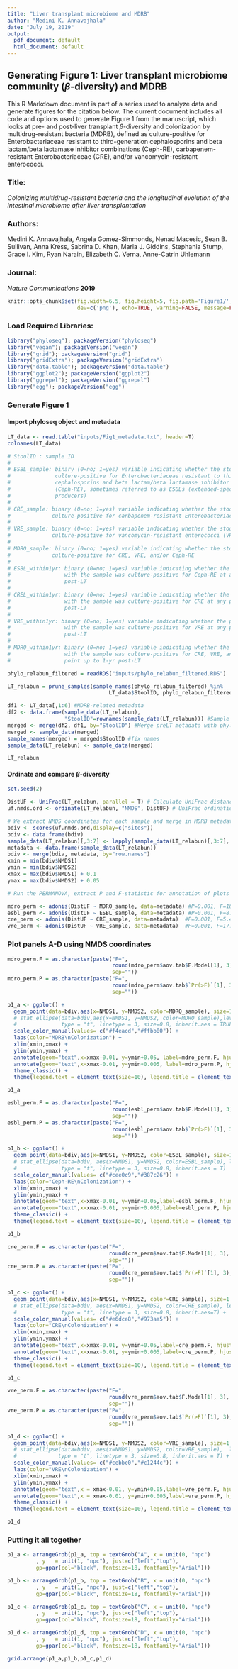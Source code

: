 ---
title: "Liver transplant microbiome and MDRB"
author: "Medini K. Annavajhala"
date: "July 19, 2019"
output:
  pdf_document: default
  html_document: default
---
## Generating Figure 1: Liver transplant microbiome community ($\beta$-diversity) and MDRB

This R Markdown document is part of a series used to analyze data and generate figures for the citation below. The current document includes all code and options used to generate Figure 1 from the manuscript, which looks at pre- and post-liver transplant $\beta$-diversity and colonization by multidrug-resistant bacteria (MDRB), defined as culture-positive for Enterobacteriaceae resistant to third-generation cephalosporins and beta lactam/beta lactamase inhibitor combinations (Ceph-RE), carbapenem-resistant Enterobacteriaceae (CRE), and/or vancomycin-resistant enterococci.

### Title:
*Colonizing multidrug-resistant bacteria and the longitudinal evolution of the intestinal microbiome after liver transplantation*  

### Authors:
Medini K. Annavajhala, Angela Gomez-Simmonds, Nenad Macesic, Sean B. Sullivan, Anna Kress, Sabrina D. Khan, Marla J. Giddins, Stephania Stump, Grace I. Kim, Ryan Narain, Elizabeth C. Verna, Anne-Catrin Uhlemann  

### Journal: 
*Nature Communications* **2019** 

```{r setup, include=FALSE}
knitr::opts_chunk$set(fig.width=6.5, fig.height=5, fig.path='Figure1/', 
                      dev=c('png'), echo=TRUE, warning=FALSE, message=FALSE)
```

### Load Required Libraries: 

```{r libraries}
library("phyloseq"); packageVersion("phyloseq")
library("vegan"); packageVersion("vegan")
library("grid"); packageVersion("grid")
library("gridExtra"); packageVersion("gridExtra")
library("data.table"); packageVersion("data.table")
library("ggplot2"); packageVersion("ggplot2")
library("ggrepel"); packageVersion("ggrepel")
library("egg"); packageVersion("egg")
```

### Generate Figure 1

#### Import phyloseq object and metadata

```{r import-metadata}

LT_data <- read.table("inputs/Fig1_metadata.txt", header=T)
colnames(LT_data) 

# StoolID : sample ID
#
# ESBL_sample: binary (0=no; 1=yes) variable indicating whether the stool sample was 
#              culture-positive for Enterobacteriaceae resistant to third-generation 
#              cephalosporins and beta lactam/beta lactamase inhibitor combinations 
#              (Ceph-RE), sometimes referred to as ESBLs (extended-spectrum beta-lactam 
#              producers)
#
# CRE_sample: binary (0=no; 1=yes) variable indicating whether the stool sample was 
#             culture-positive for carbapenem-resistant Enterobacteriaceae (CRE)
#
# VRE_sample: binary (0=no; 1=yes) variable indicating whether the stool sample was 
#             culture-positive for vancomycin-resistant enterococci (VRE)
#
# MDRO_sample: binary (0=no; 1=yes) variable indicating whether the stool sample was 
#             culture-positive for CRE, VRE, and/or Ceph-RE 
#
# ESBL_within1yr: binary (0=no; 1=yes) variable indicating whether the patient associated 
#                 with the sample was culture-positive for Ceph-RE at any point up to 1-yr 
#                 post-LT
#
# CREL_within1yr: binary (0=no; 1=yes) variable indicating whether the patient associated 
#                 with the sample was culture-positive for CRE at any point up to 1-yr 
#                 post-LT
#
# VRE_within1yr: binary (0=no; 1=yes) variable indicating whether the patient associated 
#                 with the sample was culture-positive for VRE at any point up to 1-yr 
#                 post-LT
#
# MDRO_within1yr: binary (0=no; 1=yes) variable indicating whether the patient associated 
#                 with the sample was culture-positive for CRE, VRE, and/or Ceph-RE at any 
#                 point up to 1-yr post-LT

```

```{r import-phylo}

phylo_relabun_filtered = readRDS("inputs/phylo_relabun_filtered.RDS")

LT_relabun = prune_samples(sample_names(phylo_relabun_filtered) %in% 
                                LT_data$StoolID, phylo_relabun_filtered)

df1 <- LT_data[,1:6] #MDRB-related metadata
df2 <- data.frame(sample_data(LT_relabun), 
                  "StoolID"=rownames(sample_data(LT_relabun))) #Sample names 
merged <- merge(df2, df1, by="StoolID") #Merge preLT metadata with phyloseq object
merged <- sample_data(merged)
sample_names(merged) = merged$StoolID #fix names
sample_data(LT_relabun) <- sample_data(merged)

LT_relabun

```

#### Ordinate and compare $\beta$-diversity 


```{r ordinate, results="hide"}
set.seed(2)

DistUF <- UniFrac(LT_relabun, parallel = T) # Calculate UniFrac distances
uf.nmds.ord <- ordinate(LT_relabun, "NMDS", DistUF) # UniFrac ordination

# We extract NMDS coordinates for each sample and merge in MDRB metadata
bdiv <- scores(uf.nmds.ord,display=c("sites"))
bdiv <- data.frame(bdiv)
sample_data(LT_relabun)[,3:7] <- lapply(sample_data(LT_relabun)[,3:7], factor)
metadata <- data.frame(sample_data(LT_relabun))
bdiv <- merge(bdiv, metadata, by="row.names")
xmin = min(bdiv$NMDS1)
ymin = min(bdiv$NMDS2)
xmax = max(bdiv$NMDS1) + 0.1
ymax = max(bdiv$NMDS2) + 0.05

# Run the PERMANOVA, extract P and F-statistic for annotation of plots

mdro_perm <- adonis(DistUF ~ MDRO_sample, data=metadata) #P=0.001, F=18.514
esbl_perm <- adonis(DistUF ~ ESBL_sample, data=metadata) #P=0.001, F=8.7764
cre_perm <- adonis(DistUF ~ CRE_sample, data=metadata)  #P=0.001, F=5.4426
vre_perm <- adonis(DistUF ~ VRE_sample, data=metadata)  #P=0.001, F=17.276

```

### Plot panels A-D using NMDS coordinates

```{r panelA}

mdro_perm.F = as.character(paste("F=",
                                 round(mdro_perm$aov.tab$F.Model[1], 3), 
                                 sep=""))
mdro_perm.P = as.character(paste("P=",
                                 round(mdro_perm$aov.tab$`Pr(>F)`[1], 3),
                                 sep=""))

p1_a <- ggplot() + 
  geom_point(data=bdiv,aes(x=NMDS1, y=NMDS2, color=MDRO_sample), size=1.5) + 
  # stat_ellipse(data=bdiv,aes(x=NMDS1, y=NMDS2, color=MDRO_sample),level=0.95, 
  #              type = "t", linetype = 3, size=0.8, inherit.aes = TRUE)  +
  scale_color_manual(values= c("#f4eacd","#ffbb00")) + 
  labs(color="MDRB\nColonization") + 
  xlim(xmin,xmax) +
  ylim(ymin,ymax) +
  annotate(geom="text",x=xmax-0.01, y=ymin+0.05, label=mdro_perm.F, hjust=1) +
  annotate(geom="text",x=xmax-0.01, y=ymin+0.005, label=mdro_perm.P, hjust=1) +
  theme_classic() +
  theme(legend.text = element_text(size=10), legend.title = element_text(size=12))

p1_a

```

```{r panelB}

esbl_perm.F = as.character(paste("F=",
                                 round(esbl_perm$aov.tab$F.Model[1], 3), 
                                 sep=""))
esbl_perm.P = as.character(paste("P=",
                                 round(esbl_perm$aov.tab$`Pr(>F)`[1], 3),
                                 sep=""))

p1_b <- ggplot() + 
  geom_point(data=bdiv,aes(x=NMDS1, y=NMDS2, color=ESBL_sample), size=1.5) + 
  # stat_ellipse(data=bdiv, aes(x=NMDS1, y=NMDS2, color=ESBL_sample), level=0.95, 
  #              type = "t", linetype = 3, size=0.8, inherit.aes = T)  +
  scale_color_manual(values= c("#cee0c9","#387c26")) + 
  labs(color="Ceph-RE\nColonization") + 
  xlim(xmin,xmax) +
  ylim(ymin,ymax) +
  annotate(geom="text",x=xmax-0.01, y=ymin+0.05,label=esbl_perm.F, hjust=1) +
  annotate(geom="text",x=xmax-0.01, y=ymin+0.005,label=esbl_perm.P, hjust=1) +
  theme_classic() +
  theme(legend.text = element_text(size=10), legend.title = element_text(size=12))

p1_b

```

```{r panelC}

cre_perm.F = as.character(paste("F=",
                                round(cre_perm$aov.tab$F.Model[1], 3), 
                                sep=""))
cre_perm.P = as.character(paste("P=",
                                round(cre_perm$aov.tab$`Pr(>F)`[1], 3),
                                sep=""))

p1_c <- ggplot() + 
  geom_point(data=bdiv,aes(x=NMDS1, y=NMDS2, color=CRE_sample), size=1.5) + 
  # stat_ellipse(data=bdiv, aes(x=NMDS1, y=NMDS2, color=CRE_sample), level=0.95, 
  #              type = "t", linetype = 3, size=0.8, inherit.aes=T) +
  scale_color_manual(values= c("#e6dce8","#973aa5")) + 
  labs(color="CRE\nColonization") + 
  xlim(xmin,xmax) +
  ylim(ymin,ymax) +
  annotate(geom="text",x=xmax-0.01, y=ymin+0.05,label=cre_perm.F, hjust=1) +
  annotate(geom="text",x=xmax-0.01, y=ymin+0.005,label=cre_perm.P, hjust=1) +
  theme_classic() +
  theme(legend.text = element_text(size=10), legend.title = element_text(size=12))

p1_c

```

```{r panelD}

vre_perm.F = as.character(paste("F=",
                                round(vre_perm$aov.tab$F.Model[1], 3), 
                                sep=""))
vre_perm.P = as.character(paste("P=",
                                round(vre_perm$aov.tab$`Pr(>F)`[1], 3),
                                sep=""))

p1_d <- ggplot() + 
  geom_point(data=bdiv,aes(x=NMDS1, y=NMDS2, color=VRE_sample), size=1.5) + 
  # stat_ellipse(data=bdiv, aes(x=NMDS1, y=NMDS2, color=VRE_sample),  level=0.95, 
  #             type = "t", linetype = 3, size=0.8, inherit.aes = T) +
  scale_color_manual(values= c("#cebbc0","#c1244c")) + 
  labs(color="VRE\nColonization") + 
  xlim(xmin,xmax) +
  ylim(ymin,ymax) +
  annotate(geom="text",x = xmax-0.01, y=ymin+0.05,label=vre_perm.F, hjust=1) +
  annotate(geom="text",x = xmax-0.01, y=ymin+0.005,label=vre_perm.P, hjust=1) +
  theme_classic() +
  theme(legend.text = element_text(size=10), legend.title = element_text(size=12))

p1_d

```

### Putting it all together

```{r fig1, fig.width=7.5, fig.height=6, fig.path='Figure1/', dev=c('png','postscript'), dpi=300, echo=TRUE, warning=FALSE, message=FALSE}

p1_a <- arrangeGrob(p1_a, top = textGrob("A", x = unit(0, "npc")
         , y   = unit(1, "npc"), just=c("left","top"),
         gp=gpar(col="black", fontsize=18, fontfamily="Arial")))

p1_b <- arrangeGrob(p1_b, top = textGrob("B", x = unit(0, "npc")
         , y   = unit(1, "npc"), just=c("left","top"),
         gp=gpar(col="black", fontsize=18, fontfamily="Arial")))

p1_c <- arrangeGrob(p1_c, top = textGrob("C", x = unit(0, "npc")
         , y   = unit(1, "npc"), just=c("left","top"),
         gp=gpar(col="black", fontsize=18, fontfamily="Arial")))

p1_d <- arrangeGrob(p1_d, top = textGrob("D", x = unit(0, "npc")
         , y   = unit(1, "npc"), just=c("left","top"),
         gp=gpar(col="black", fontsize=18, fontfamily="Arial")))

grid.arrange(p1_a,p1_b,p1_c,p1_d)

```

